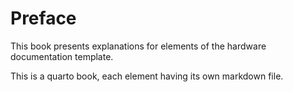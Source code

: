 # Preface 

This book presents explanations for elements of the hardware documentation template.

This is a quarto book, each element having its own markdown file.